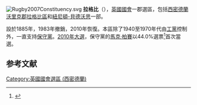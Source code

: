 [[File:Rugby2007Constituency.svg|right]]
'''拉格比'''（{{lang-en|Rugby}}），[[英國|英國]][[英國國會|國會]]一郡選區，包括[[西密德蘭|西密德蘭]][[沃里克郡|沃里克郡]][[拉格比區|拉格比區]]和[[紐尼頓-貝德沃思|紐尼頓-貝德沃思]]一部。

設於1885年，1983年撤銷，2010年恢復。本區除了1940至1970年代由[[工黨_(英國)|工黨]]控制外，一直支持[[保守黨_(英國)|保守黨]]。[[2010年英國大選|2010年大選]]，保守黨的[[馬克·柏賽|馬克·柏賽]]以44.0%選票<ref name="">{{cite news
|publisher=[[英國廣播公司|英國廣播公司]]
|date=2010年5月7日
|title=Election 2010/Constituency/Rugby
|url=http://news.bbc.co.uk/1/shared/election2010/results/constituency/d79.stm
|accessdate=2010年10月18日
|archive-date=2012年3月10日
|archive-url=https://web.archive.org/web/20120310133519/http://news.bbc.co.uk/1/shared/election2010/results/constituency/d79.stm
|dead-url=no
}}</ref>首次當選。

==参考文献==
<div class="references-small">
<references></references>
</div>

{{DEFAULTSORT:Rugby (UK Parliament constituency)}}
[[Category:英國國會選區_(西密德蘭)|Category:英國國會選區 (西密德蘭)]]